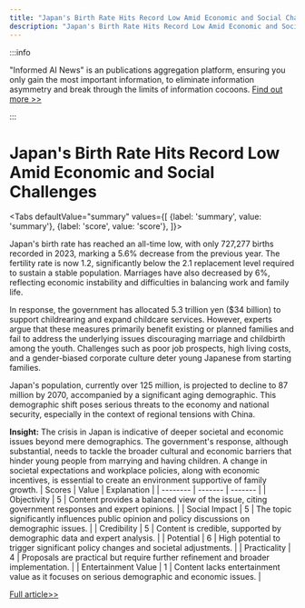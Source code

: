 ```yaml
---
title: "Japan's Birth Rate Hits Record Low Amid Economic and Social Challenges"
description: "Japan's Birth Rate Hits Record Low Amid Economic and Social Challenges"
---
```



:::info

"Informed AI News" is an publications aggregation platform, ensuring you only gain the most important information, to eliminate information asymmetry and break through the limits of information cocoons.  [Find out more >>](/docs/guides)

:::

# Japan's Birth Rate Hits Record Low Amid Economic and Social Challenges


<Tabs
	defaultValue="summary"
	values={[
	{label: 'summary', value: 'summary'},
	{label: 'score', value: 'score'},
]}>
<TabItem value="summary">


Japan's birth rate has reached an all-time low, with only 727,277 births recorded in 2023, marking a 5.6% decrease from the previous year. The fertility rate is now 1.2, significantly below the 2.1 replacement level required to sustain a stable population. Marriages have also decreased by 6%, reflecting economic instability and difficulties in balancing work and family life.

In response, the government has allocated 5.3 trillion yen ($34 billion) to support childrearing and expand childcare services. However, experts argue that these measures primarily benefit existing or planned families and fail to address the underlying issues discouraging marriage and childbirth among the youth. Challenges such as poor job prospects, high living costs, and a gender-biased corporate culture deter young Japanese from starting families.

Japan's population, currently over 125 million, is projected to decline to 87 million by 2070, accompanied by a significant aging demographic. This demographic shift poses serious threats to the economy and national security, especially in the context of regional tensions with China.

**Insight:**
The crisis in Japan is indicative of deeper societal and economic issues beyond mere demographics. The government's response, although substantial, needs to tackle the broader cultural and economic barriers that hinder young people from marrying and having children. A change in societal expectations and workplace policies, along with economic incentives, is essential to create an environment supportive of family growth.
</TabItem>
<TabItem value="score">
	| Scores     | Value   | Explanation |
	| -------- | ------- | ------- |
	| Objectivity  | 5    | Content provides a balanced view of the issue, citing government responses and expert opinions.    |
	| Social Impact | 5     | The topic significantly influences public opinion and policy discussions on demographic issues.    |
	| Credibility    | 5    | Content is credible, supported by demographic data and expert analysis.    |
	| Potential    | 6    | High potential to trigger significant policy changes and societal adjustments.    |
	| Practicality    | 4    | Proposals are practical but require further refinement and broader implementation.    |
	| Entertainment Value    | 1    | Content lacks entertainment value as it focuses on serious demographic and economic issues.    |
</TabItem>
</Tabs>

[Full article>>](https://apnews.com/article/japan-birth-rate-declining-population-82662ea061286cb907fd7d071e5b0b9b)
